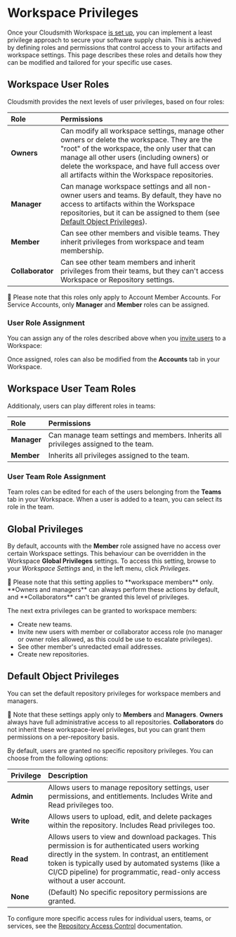 

# Workspace Privileges

Once your Cloudsmith Workspace [is set up](/workspaces/workspace-create), you can implement a least privilege approach to secure your software supply chain. This is achieved by defining roles and permissions that control access to your artifacts and workspace settings. This page describes these roles and details how they can be modified and tailored for your specific use cases.

## Workspace User Roles

Cloudsmith provides the next levels of user privileges, based on four roles:

| Role | Permissions |
| :--- | :--- |
| **Owners** | Can modify all workspace settings, manage other owners or delete the workspace. They are the "root" of the workspace, the only user that can manage all other users (including owners) or delete the workspace, and have full access over all artifacts within the Workspace repositories. |
| **Manager** | Can manage workspace settings and all non-owner users and teams. By default, they have no access to artifacts within the Workspace repositories, but it can be assigned to them (see [Default Object Privileges](#default-object-privileges)). |
| **Member** | Can see other members and visible teams. They inherit privileges from workspace and team membership. |
| **Collaborator** | Can see other team members and inherit privileges from their teams, but they can't access Workspace or Repository settings. |

<Note>📘 Please note that this roles only apply to Account Member Accounts. For Service Accounts, only **Manager** and **Member** roles can be assigned.</Note>

### User Role Assignment

You can assign any of the roles described above when you [invite users](/accounts-and-teams/invite-users) to a Workspace:

<BlockImage src={img_Screenshot_2024_11_08_at_3_15_38_PM} alt=""></BlockImage>

Once assigned, roles can also be modified from the **Accounts** tab in your Workspace.

## Workspace User Team Roles

Additionaly, users can play different roles in teams:

| Role | Permissions |
| :--- | :--- |
| **Manager** | Can manage team settings and members. Inherits all privileges assigned to the team. |
| **Member** | Inherits all privileges assigned to the team. |

### User Team Role Assignment

Team roles can be edited for each of the users belonging from the **Teams** tab in your Workspace. When a user is added to a team, you can select its role in the team.

## Global Privileges

By default, accounts with the **Member** role assigned have no access over certain Workspace settings. This behaviour can be overridden in the Workspace **Global Privileges** settings. To access this setting, browse to your _Workspace Settings_ and, in the left menu, click _Privileges_.

<Note>
📘 Please note that this setting applies to **workspace members** only. **Owners and managers** can always perform these actions by default, and **Collaborators** can't be granted this level of privileges.
</Note>

The next extra privileges can be granted to workspace members:
- Create new teams.
- Invite new users with member or collaborator access role (no manager or owner roles allowed, as this could be use to escalate privileges).
- See other member's unredacted email addresses.
- Create new repositories.

## Default Object Privileges

You can set the default repository privileges for workspace members and managers.

<Note>📘 Note that these settings apply only to **Members** and **Managers**. **Owners** always have full administrative access to all repositories. **Collaborators** do not inherit these workspace-level privileges, but you can grant them permissions on a per-repository basis.</Note>

By default, users are granted no specific repository privileges. You can choose from the following options:

| Privilege | Description |
| :--- | :--- |
| **Admin** | Allows users to manage repository settings, user permissions, and entitlements. Includes Write and Read privileges too. |
| **Write** | Allows users to upload, edit, and delete packages within the repository. Includes Read privileges too. |
| **Read** | Allows users to view and download packages. This permission is for authenticated users working directly in the system. In contrast, an entitlement token is typically used by automated systems (like a CI/CD pipeline) for programmatic, read-only access without a user account. |
| **None** | (Default) No specific repository permissions are granted. |

To configure more specific access rules for individual users, teams, or services, see the [Repository Access Control](/repository/privileges) documentation.
